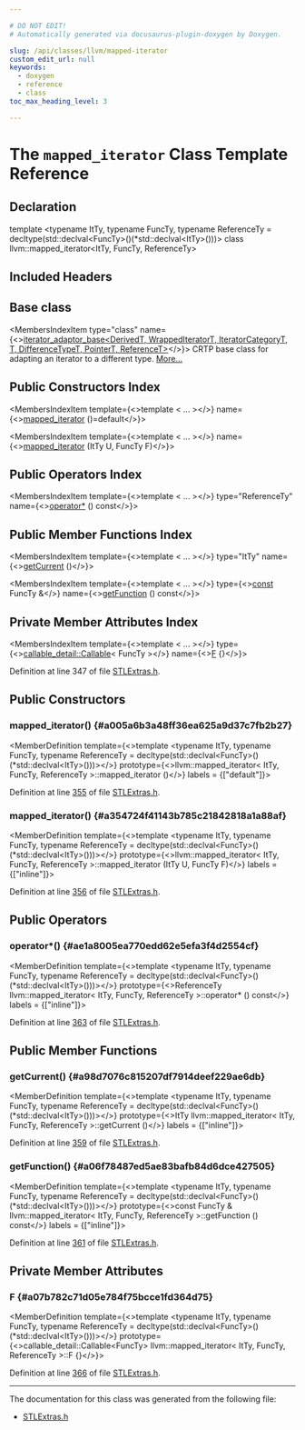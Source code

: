 ```yaml
---

# DO NOT EDIT!
# Automatically generated via docusaurus-plugin-doxygen by Doxygen.

slug: /api/classes/llvm/mapped-iterator
custom_edit_url: null
keywords:
  - doxygen
  - reference
  - class
toc_max_heading_level: 3

---
```





# The `mapped_iterator` Class Template Reference

<DoxygenPage pluginConfig={pluginConfig}>



## Declaration

<CodeBlock>template &lt;typename ItTy, typename FuncTy, typename ReferenceTy = decltype(std::declval&lt;FuncTy&gt;()(&#42;std::declval&lt;ItTy&gt;()))&gt;
class llvm::mapped_iterator&lt;ItTy, FuncTy, ReferenceTy&gt;</CodeBlock>

## Included Headers

<IncludesList>
<IncludesListItem
  filePath="llvm/ADT/STLExtras.h"
  permalink="/docs/api/files/include/include/llvm/include/llvm/adt/stlextras-h"
  isLocal="true" />
</IncludesList>

## Base class

<MembersIndex>

<MembersIndexItem
  type="class"
  name={<><a href="/docs/api/classes/llvm/iterator-adaptor-base">iterator&#95;adaptor&#95;base&lt;DerivedT, WrappedIteratorT, IteratorCategoryT, T, DifferenceTypeT, PointerT, ReferenceT&gt;</a></>}>
CRTP base class for adapting an iterator to a different type. <a href="/docs/api/classes/llvm/iterator-adaptor-base/#details">More...</a>
</MembersIndexItem>

</MembersIndex>

## Public Constructors Index

<MembersIndex>

<MembersIndexItem
  template={<>template &lt; ... &gt;</>}
  name={<><a href="#a005a6b3a48ff36ea625a9d37c7fb2b27">mapped&#95;iterator</a> ()=default</>}>
</MembersIndexItem>

<MembersIndexItem
  template={<>template &lt; ... &gt;</>}
  name={<><a href="#a354724f41143b785c21842818a1a88af">mapped&#95;iterator</a> (ItTy U, FuncTy F)</>}>
</MembersIndexItem>

</MembersIndex>

## Public Operators Index

<MembersIndex>

<MembersIndexItem
  template={<>template &lt; ... &gt;</>}
  type="ReferenceTy"
  name={<><a href="#ae1a8005ea770edd62e5efa3f4d2554cf">operator&#42;</a> () const</>}>
</MembersIndexItem>

</MembersIndex>

## Public Member Functions Index

<MembersIndex>

<MembersIndexItem
  template={<>template &lt; ... &gt;</>}
  type="ItTy"
  name={<><a href="#a98d7076c815207df7914deef229ae6db">getCurrent</a> ()</>}>
</MembersIndexItem>

<MembersIndexItem
  template={<>template &lt; ... &gt;</>}
  type={<><a href="/docs/api/files/lib/lib/target/lib/target/aarch64/aarch64promoteconstant-cpp/#a90f8350fecae261c25be85d38b451bff">const</a> FuncTy &amp;</>}
  name={<><a href="#a06f78487ed5ae83bafb84d6dce427505">getFunction</a> () const</>}>
</MembersIndexItem>

</MembersIndex>

## Private Member Attributes Index

<MembersIndex>

<MembersIndexItem
  template={<>template &lt; ... &gt;</>}
  type={<><a href="/docs/api/classes/llvm/callable-detail/callable">callable&#95;detail::Callable</a>&lt; FuncTy &gt;</>}
  name={<><a href="#a07b782c71d05e784f75bcce1fd364d75">F</a> &#123;&#125;</>}>
</MembersIndexItem>

</MembersIndex>


Definition at line 347 of file <a href="/docs/api/files/include/include/llvm/include/llvm/adt/stlextras-h">STLExtras.h</a>.

<SectionDefinition>

## Public Constructors

### mapped&#95;iterator() {#a005a6b3a48ff36ea625a9d37c7fb2b27}

<MemberDefinition
  template={<>template &lt;typename ItTy, typename FuncTy, typename ReferenceTy = decltype(std::declval&lt;FuncTy&gt;()(&#42;std::declval&lt;ItTy&gt;()))&gt;</>}
  prototype={<>llvm::mapped&#95;iterator&lt; ItTy, FuncTy, ReferenceTy &gt;::mapped&#95;iterator ()</>}
  labels = {["default"]}>

Definition at line <a href="/docs/api/files/include/include/llvm/include/llvm/adt/stlextras-h/#l00355">355</a> of file <a href="/docs/api/files/include/include/llvm/include/llvm/adt/stlextras-h">STLExtras.h</a>.
</MemberDefinition>

### mapped&#95;iterator() {#a354724f41143b785c21842818a1a88af}

<MemberDefinition
  template={<>template &lt;typename ItTy, typename FuncTy, typename ReferenceTy = decltype(std::declval&lt;FuncTy&gt;()(&#42;std::declval&lt;ItTy&gt;()))&gt;</>}
  prototype={<>llvm::mapped&#95;iterator&lt; ItTy, FuncTy, ReferenceTy &gt;::mapped&#95;iterator (ItTy U, FuncTy F)</>}
  labels = {["inline"]}>

Definition at line <a href="/docs/api/files/include/include/llvm/include/llvm/adt/stlextras-h/#l00356">356</a> of file <a href="/docs/api/files/include/include/llvm/include/llvm/adt/stlextras-h">STLExtras.h</a>.
</MemberDefinition>

</SectionDefinition>

<SectionDefinition>

## Public Operators

### operator&#42;() {#ae1a8005ea770edd62e5efa3f4d2554cf}

<MemberDefinition
  template={<>template &lt;typename ItTy, typename FuncTy, typename ReferenceTy = decltype(std::declval&lt;FuncTy&gt;()(&#42;std::declval&lt;ItTy&gt;()))&gt;</>}
  prototype={<>ReferenceTy llvm::mapped&#95;iterator&lt; ItTy, FuncTy, ReferenceTy &gt;::operator&#42; () const</>}
  labels = {["inline"]}>

Definition at line <a href="/docs/api/files/include/include/llvm/include/llvm/adt/stlextras-h/#l00363">363</a> of file <a href="/docs/api/files/include/include/llvm/include/llvm/adt/stlextras-h">STLExtras.h</a>.
</MemberDefinition>

</SectionDefinition>

<SectionDefinition>

## Public Member Functions

### getCurrent() {#a98d7076c815207df7914deef229ae6db}

<MemberDefinition
  template={<>template &lt;typename ItTy, typename FuncTy, typename ReferenceTy = decltype(std::declval&lt;FuncTy&gt;()(&#42;std::declval&lt;ItTy&gt;()))&gt;</>}
  prototype={<>ItTy llvm::mapped&#95;iterator&lt; ItTy, FuncTy, ReferenceTy &gt;::getCurrent ()</>}
  labels = {["inline"]}>

Definition at line <a href="/docs/api/files/include/include/llvm/include/llvm/adt/stlextras-h/#l00359">359</a> of file <a href="/docs/api/files/include/include/llvm/include/llvm/adt/stlextras-h">STLExtras.h</a>.
</MemberDefinition>

### getFunction() {#a06f78487ed5ae83bafb84d6dce427505}

<MemberDefinition
  template={<>template &lt;typename ItTy, typename FuncTy, typename ReferenceTy = decltype(std::declval&lt;FuncTy&gt;()(&#42;std::declval&lt;ItTy&gt;()))&gt;</>}
  prototype={<>const FuncTy &amp; llvm::mapped&#95;iterator&lt; ItTy, FuncTy, ReferenceTy &gt;::getFunction () const</>}
  labels = {["inline"]}>

Definition at line <a href="/docs/api/files/include/include/llvm/include/llvm/adt/stlextras-h/#l00361">361</a> of file <a href="/docs/api/files/include/include/llvm/include/llvm/adt/stlextras-h">STLExtras.h</a>.
</MemberDefinition>

</SectionDefinition>

<SectionDefinition>

## Private Member Attributes

### F {#a07b782c71d05e784f75bcce1fd364d75}

<MemberDefinition
  template={<>template &lt;typename ItTy, typename FuncTy, typename ReferenceTy = decltype(std::declval&lt;FuncTy&gt;()(&#42;std::declval&lt;ItTy&gt;()))&gt;</>}
  prototype={<>callable&#95;detail::Callable&lt;FuncTy&gt; llvm::mapped&#95;iterator&lt; ItTy, FuncTy, ReferenceTy &gt;::F &#123;&#125;</>}>

Definition at line <a href="/docs/api/files/include/include/llvm/include/llvm/adt/stlextras-h/#l00366">366</a> of file <a href="/docs/api/files/include/include/llvm/include/llvm/adt/stlextras-h">STLExtras.h</a>.
</MemberDefinition>

</SectionDefinition>

<hr/>

The documentation for this class was generated from the following file:

<ul>
<li><a href="/docs/api/files/include/include/llvm/include/llvm/adt/stlextras-h">STLExtras.h</a></li>
</ul>

</DoxygenPage>
